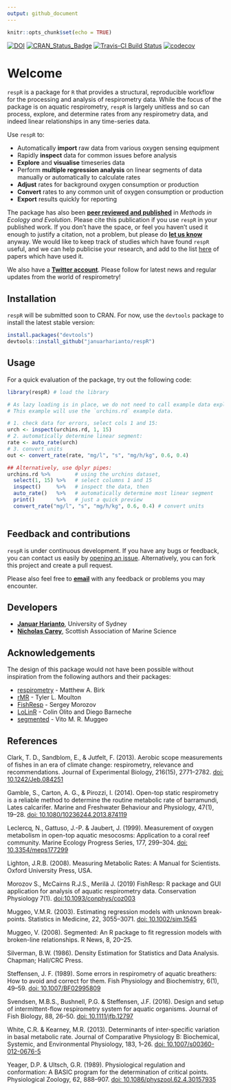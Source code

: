 ```yaml
---
output: github_document
---
```


<!-- README.md is generated from README.Rmd. Please edit that file -->

```r
knitr::opts_chunk$set(echo = TRUE)
```


[![DOI](https://zenodo.org/badge/66126363.svg)](https://zenodo.org/badge/latestdoi/66126363)
[![CRAN\_Status\_Badge](http://www.r-pkg.org/badges/version/respR)](https://cran.r-project.org/package=respR) [![Travis-CI Build Status](https://travis-ci.org/januarharianto/respR.svg?branch=master)](https://travis-ci.org/januarharianto/respR) [![codecov](https://codecov.io/gh/januarharianto/respR/branch/master/graph/badge.svg)](https://codecov.io/gh/januarharianto/respR)


# Welcome

`respR` is a package for `R` that provides a structural, reproducible workflow for the processing and analysis of respirometry data. 
While the focus of the package is on aquatic respirometry, `respR` is largely unitless and so can process, explore, and determine rates from any respirometry data, and indeed linear relationships in any time-series data.

Use `respR` to:

- Automatically **import** raw data from various oxygen sensing equipment
- Rapidly **inspect** data for common issues before analysis
- **Explore** and **visualise** timeseries data
- Perform **multiple regression analysis** on linear segments of data manually or automatically to calculate rates
- **Adjust** rates for background oxygen consumption or production
- **Convert** rates to any common unit of oxygen consumption or production
- **Export** results quickly for reporting

The package has also been [**peer reviewed and published**](https://besjournals.onlinelibrary.wiley.com/doi/10.1111/2041-210X.13162) in *Methods in Ecology and Evolution*. Please cite this publication if you use `respR` in your published work. If you don't have the space, or feel you haven't used it enough to justify a citation, not a problem, but please do [**let us know**](mailto:nicholascarey@gmail.com) anyway. We would like to keep track of studies which have found `respR` useful, and we can help publicise your research, and add to the list [here]() of papers which have used it. 

We also have a [**Twitter account**](https://twitter.com/respR_pkg). Please follow for latest news and regular updates from the world of respirometry!

## Installation
`respR` will be submitted soon to CRAN. For now, use the `devtools` package to install the latest stable version:

```r
install.packages("devtools")
devtools::install_github("januarharianto/respR")
```

## Usage

For a quick evaluation of the package, try out the following code:

```r
library(respR) # load the library

# As lazy loading is in place, we do not need to call example data explicitly.
# This example will use the `urchins.rd` example data.

# 1. check data for errors, select cols 1 and 15:
urch <- inspect(urchins.rd, 1, 15) 
# 2. automatically determine linear segment:
rate <- auto_rate(urch)
# 3. convert units
out <- convert_rate(rate, "mg/l", "s", "mg/h/kg", 0.6, 0.4)

## Alternatively, use dplyr pipes:
urchins.rd %>%        # using the urchins dataset,
  select(1, 15) %>%   # select columns 1 and 15
  inspect()     %>%   # inspect the data, then
  auto_rate()   %>%   # automatically determine most linear segment
  print()       %>%   # just a quick preview
  convert_rate("mg/l", "s", "mg/h/kg", 0.6, 0.4) # convert units
  
```

## Feedback and contributions

`respR` is under continuous development. If you have any bugs or feedback, you can contact us easily by [opening an issue](https://github.com/januarharianto/respr/issues). Alternatively, you can fork this project and create a pull request.

Please also feel free to [**email**](mailto:nicholascarey@gmail.com) with any feedback or problems you may encounter.

## Developers

- [**Januar Harianto**](https://github.com/januarharianto), University of Sydney
- [**Nicholas Carey**](https://github.com/nicholascarey), Scottish Association of Marine Science


## Acknowledgements

The design of this package would not have been possible without inspiration from the following authors and their packages:

- [respirometry](https://cran.r-project.org/package=respirometry) - Matthew A. Birk
- [rMR](https://cran.r-project.org/package=rMR) - Tyler L. Moulton
- [FishResp](https://fishresp.org) - Sergey Morozov
- [LoLinR](https://github.com/colin-olito/LoLinR) - Colin Olito and Diego Barneche
- [segmented](https://cran.r-project.org/package=segmented) - Vito M. R. Muggeo



## References

Clark, T. D., Sandblom, E., & Jutfelt, F. (2013). Aerobic scope measurements of fishes in an era of climate change: respirometry, relevance and recommendations. Journal of Experimental Biology, 216(15), 2771–2782. [doi: 10.1242/Jeb.084251](https://doi.org/10.1242/Jeb.084251)

Gamble, S., Carton, A. G., & Pirozzi, I. (2014). Open-top static respirometry is a reliable method to determine the routine metabolic rate of barramundi, Lates calcarifer. Marine and Freshwater Behaviour and Physiology, 47(1), 19–28. [doi: 10.1080/10236244.2013.874119](https://doi.org/10.1080/10236244.2013.874119)

Leclercq, N., Gattuso, J.-P. & Jaubert, J. (1999). Measurement of oxygen metabolism in open-top aquatic mesocosms: Application to a coral reef community. Marine Ecology Progress Series, 177, 299–304. [doi: 10.3354/meps177299](https://doi.org/10.3354/meps177299)

Lighton, J.R.B. (2008). Measuring Metabolic Rates: A Manual for Scientists. Oxford University Press, USA.

Morozov S., McCairns R.J.S., Merilä J. (2019) FishResp: R package and GUI application for analysis of aquatic respirometry data. Conservation Physiology 7(1). [doi:10.1093/conphys/coz003](https://doi.org/10.1093/conphys/coz003)

Muggeo, V.M.R. (2003). Estimating regression models with unknown break-points. Statistics in Medicine, 22, 3055–3071. [doi: 10.1002/sim.1545](https://doi.org/10.1002/sim.1545)

Muggeo, V. (2008). Segmented: An R package to fit regression models with broken-line relationships. R News, 8, 20–25.

Silverman, B.W. (1986). Density Estimation for Statistics and Data Analysis. Chapman; Hall/CRC Press.

Steffensen, J. F. (1989). Some errors in respirometry of aquatic breathers: How to avoid and correct for them. Fish Physiology and Biochemistry, 6(1), 49–59. [doi: 10.1007/BF02995809](https://doi.org/10.1007/BF02995809)

Svendsen, M.B.S., Bushnell, P.G. & Steffensen, J.F. (2016). Design and setup of intermittent-flow respirometry system for aquatic organisms. Journal of Fish Biology, 88, 26–50. [doi: 10.1111/jfb.12797](https://doi.org/10.1111/jfb.12797)

White, C.R. & Kearney, M.R. (2013). Determinants of inter-specific variation in basal metabolic rate. Journal of Comparative Physiology B: Biochemical, Systemic, and Environmental Physiology, 183, 1–26. [doi: 10.1007/s00360-012-0676-5](https://doi.org/10.1007/s00360-012-0676-5)

Yeager, D.P. & Ultsch, G.R. (1989). Physiological regulation and conformation: A BASIC program for the determination of critical points. Physiological Zoology, 62, 888–907. [doi: 10.1086/physzool.62.4.30157935](https://doi.org/10.1086/physzool.62.4.30157935)
